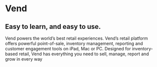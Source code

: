 # Vend

## Easy to learn, and easy to use.

Vend powers the world’s best retail experiences.
Vend’s retail platform offers powerful point-of-sale, inventory management, reporting and customer engagement tools on iPad, Mac or PC. Designed for inventory-based retail, Vend has everything you need to sell, manage, report and grow in every way

